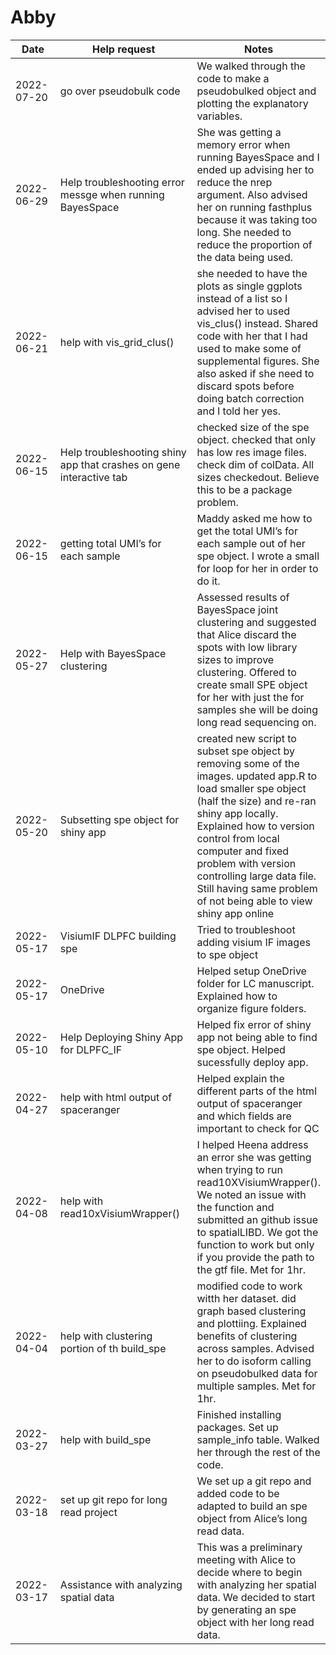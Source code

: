 # Abby

| Date | Help request | Notes |
| ---- | ------------ | ----- |
| 2022-07-20 | go over pseudobulk code | We walked through the code to make a pseudobulked object and plotting the explanatory variables. |
| 2022-06-29 | Help troubleshooting error messge when running BayesSpace | She was getting a memory error when running BayesSpace and I ended up advising her to reduce the nrep argument. Also advised her on running fasthplus because it was taking too long. She needed to reduce the proportion of the data being used. |
| 2022-06-21 | help with vis_grid_clus() | she needed to have the plots as single ggplots instead of a list so I advised her to used vis_clus() instead. Shared code with her that I had used to make some of supplemental figures. She also asked if she need to discard spots before doing batch correction and I told her yes. |
| 2022-06-15 | Help troubleshooting shiny app that crashes on gene interactive tab | checked size of the spe object. checked that only has low res image files. check dim of colData. All sizes checkedout. Believe this to be a package problem. |
| 2022-06-15 | getting total UMI's for each sample | Maddy asked me how to get the total UMI's for each sample out of her spe object. I wrote a small for loop for her in order to do it. |
| 2022-05-27 | Help with BayesSpace clustering | Assessed results of BayesSpace joint clustering and suggested that Alice discard the spots with low library sizes to improve clustering. Offered to create small SPE object for her with just the for samples she will be doing long read sequencing on. |
| 2022-05-20 | Subsetting spe object for shiny app | created new script to subset spe object by removing some of the images.  updated app.R to load smaller spe object (half the size) and re-ran shiny app locally. Explained how to version control from local computer and fixed problem with version controlling large data file.  Still having same problem of not being able to view shiny app online |
| 2022-05-17 | VisiumIF DLPFC building spe | Tried to troubleshoot adding visium IF images to spe object |
| 2022-05-17 | OneDrive | Helped setup OneDrive folder for LC manuscript. Explained how to organize figure folders. |
| 2022-05-10 | Help Deploying Shiny App for DLPFC_IF | Helped fix error of shiny app not being able to find spe object. Helped sucessfully deploy app. |
| 2022-04-27 | help with html output of spaceranger | Helped explain the different parts of the html output of spaceranger and which fields are important to check for QC |
| 2022-04-08 | help with read10xVisiumWrapper() | I helped Heena address an error she was getting when trying to run read10XVisiumWrapper(). We noted an issue with the function and submitted an github issue to spatialLIBD. We got the function to work but only if you provide the path to the gtf file. Met for 1hr. |
| 2022-04-04 | help with clustering portion of th build_spe | modified code to work witth her dataset. did graph based clustering and plottiing. Explained benefits of clustering across samples. Advised her to do isoform calling on pseudobulked data for multiple samples. Met for 1hr. |
| 2022-03-27 | help with build_spe | Finished installing packages. Set up sample_info table. Walked her through the rest of the code. |
| 2022-03-18 | set up git repo for long read project | We set up a git repo and added code to be adapted to build an spe object from Alice's long read data. |
| 2022-03-17 | Assistance with analyzing spatial data | This was a preliminary meeting with Alice to decide where to begin with analyzing her spatial data. We decided to start by generating an spe object with her long read data. |


